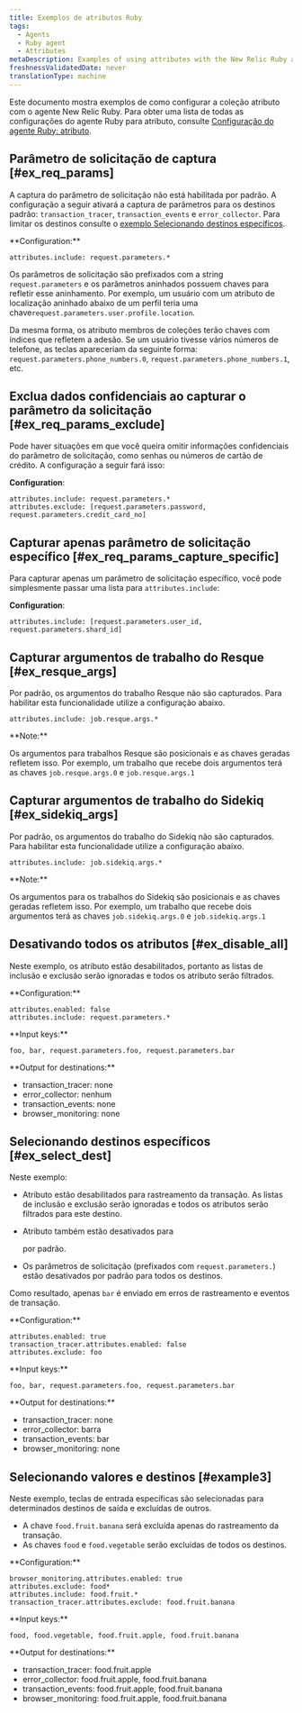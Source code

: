 ```yaml
---
title: Exemplos de atributos Ruby
tags:
  - Agents
  - Ruby agent
  - Attributes
metaDescription: Examples of using attributes with the New Relic Ruby agent.
freshnessValidatedDate: never
translationType: machine
---
```


Este documento mostra exemplos de como configurar a coleção atributo com o agente New Relic Ruby. Para obter uma lista de todas as configurações do agente Ruby para atributo, consulte [Configuração do agente Ruby: atributo](/docs/apm/agents/ruby-agent/configuration/ruby-agent-configuration/#attributes).

## Parâmetro de solicitação de captura [#ex_req_params]

A captura do parâmetro de solicitação não está habilitada por padrão. A configuração a seguir ativará a captura de parâmetros para os destinos padrão: `transaction_tracer`, `transaction_events` e `error_collector`. Para limitar os destinos consulte o [exemplo Selecionando destinos específicos](#ex_select_dest).

<DNT>
  **Configuration:**
</DNT>

```
attributes.include: request.parameters.*
```

Os parâmetros de solicitação são prefixados com a string `request.parameters` e os parâmetros aninhados possuem chaves para refletir esse aninhamento. Por exemplo, um usuário com um atributo de localização aninhado abaixo de um perfil teria uma chave`request.parameters.user.profile.location`.

Da mesma forma, os atributo membros de coleções terão chaves com índices que refletem a adesão. Se um usuário tivesse vários números de telefone, as teclas apareceriam da seguinte forma: `request.parameters.phone_numbers.0`, `request.parameters.phone_numbers.1`, etc.

## Exclua dados confidenciais ao capturar o parâmetro da solicitação [#ex_req_params_exclude]

Pode haver situações em que você queira omitir informações confidenciais do parâmetro de solicitação, como senhas ou números de cartão de crédito. A configuração a seguir fará isso:

<DNT>**Configuration**</DNT>:

```
attributes.include: request.parameters.*
attributes.exclude: [request.parameters.password, request.parameters.credit_card_no]
```

## Capturar apenas parâmetro de solicitação específico [#ex_req_params_capture_specific]

Para capturar apenas um parâmetro de solicitação específico, você pode simplesmente passar uma lista para `attributes.include`:

<DNT>**Configuration**</DNT>:

```
attributes.include: [request.parameters.user_id, request.parameters.shard_id]
```

## Capturar argumentos de trabalho do Resque [#ex_resque_args]

Por padrão, os argumentos do trabalho Resque não são capturados. Para habilitar esta funcionalidade utilize a configuração abaixo.

```
attributes.include: job.resque.args.*
```

<DNT>
  **Note:**
</DNT>

Os argumentos para trabalhos Resque são posicionais e as chaves geradas refletem isso. Por exemplo, um trabalho que recebe dois argumentos terá as chaves `job.resque.args.0` e `job.resque.args.1`

## Capturar argumentos de trabalho do Sidekiq [#ex_sidekiq_args]

Por padrão, os argumentos do trabalho do Sidekiq não são capturados. Para habilitar esta funcionalidade utilize a configuração abaixo.

```
attributes.include: job.sidekiq.args.*
```

<DNT>
  **Note:**
</DNT>

Os argumentos para os trabalhos do Sidekiq são posicionais e as chaves geradas refletem isso. Por exemplo, um trabalho que recebe dois argumentos terá as chaves `job.sidekiq.args.0` e `job.sidekiq.args.1`

## Desativando todos os atributos [#ex_disable_all]

Neste exemplo, os atributo estão desabilitados, portanto as listas de inclusão e exclusão serão ignoradas e todos os atributo serão filtrados.

<DNT>
  **Configuration:**
</DNT>

```
attributes.enabled: false
attributes.include: request.parameters.*
```

<DNT>
  **Input keys:**
</DNT>

```
foo, bar, request.parameters.foo, request.parameters.bar
```

<DNT>
  **Output for destinations:**
</DNT>

* transaction_tracer: none
* error_collector: nenhum
* transaction_events: none
* browser_monitoring: none

## Selecionando destinos específicos [#ex_select_dest]

Neste exemplo:

* Atributo estão desabilitados para rastreamento da transação. As listas de inclusão e exclusão serão ignoradas e todos os atributos serão filtrados para este destino.

* Atributo também estão desativados para

  <InlinePopover type="browser"/>

  por padrão.

* Os parâmetros de solicitação (prefixados com `request.parameters.`) estão desativados por padrão para todos os destinos.

Como resultado, apenas `bar` é enviado em erros de rastreamento e eventos de transação.

<DNT>
  **Configuration:**
</DNT>

```
attributes.enabled: true
transaction_tracer.attributes.enabled: false
attributes.exclude: foo
```

<DNT>
  **Input keys:**
</DNT>

```
foo, bar, request.parameters.foo, request.parameters.bar
```

<DNT>
  **Output for destinations:**
</DNT>

* transaction_tracer: none
* error_collector: barra
* transaction_events: bar
* browser_monitoring: none

## Selecionando valores e destinos [#example3]

Neste exemplo, teclas de entrada específicas são selecionadas para determinados destinos de saída e excluídas de outros.

* A chave `food.fruit.banana` será excluída apenas do rastreamento da transação.
* As chaves `food` e `food.vegetable` serão excluídas de todos os destinos.

<DNT>
  **Configuration:**
</DNT>

```
browser_monitoring.attributes.enabled: true
attributes.exclude: food*
attributes.include: food.fruit.*
transaction_tracer.attributes.exclude: food.fruit.banana
```

<DNT>
  **Input keys:**
</DNT>

```
food, food.vegetable, food.fruit.apple, food.fruit.banana
```

<DNT>
  **Output for destinations:**
</DNT>

* transaction_tracer: food.fruit.apple
* error_collector: food.fruit.apple, food.fruit.banana
* transaction_events: food.fruit.apple, food.fruit.banana
* browser_monitoring: food.fruit.apple, food.fruit.banana